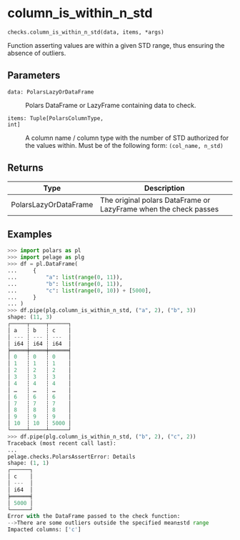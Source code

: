 # column_is_within_n_std { #pelage.checks.column_is_within_n_std }

`checks.column_is_within_n_std(data, items, *args)`

Function asserting values are within a given STD range, thus ensuring the absence
of outliers.

## Parameters

<code><span class="parameter-name">data</span><span class="parameter-annotation-sep">:</span> <span class="parameter-annotation">PolarsLazyOrDataFrame</span></code>

:   Polars DataFrame or LazyFrame containing data to check.

<code><span class="parameter-name">items</span><span class="parameter-annotation-sep">:</span> <span class="parameter-annotation">Tuple\[PolarsColumnType, int\]</span></code>

:   A column name / column type with the number of STD authorized for the values
    within. Must be of the following form: `(col_name, n_std)`

## Returns

| Type                  | Description                                                      |
|-----------------------|------------------------------------------------------------------|
| PolarsLazyOrDataFrame | The original polars DataFrame or LazyFrame when the check passes |

## Examples

```python
>>> import polars as pl
>>> import pelage as plg
>>> df = pl.DataFrame(
...     {
...         "a": list(range(0, 11)),
...         "b": list(range(0, 11)),
...         "c": list(range(0, 10)) + [5000],
...     }
... )
>>> df.pipe(plg.column_is_within_n_std, ("a", 2), ("b", 3))
shape: (11, 3)
┌─────┬─────┬──────┐
│ a   ┆ b   ┆ c    │
│ --- ┆ --- ┆ ---  │
│ i64 ┆ i64 ┆ i64  │
╞═════╪═════╪══════╡
│ 0   ┆ 0   ┆ 0    │
│ 1   ┆ 1   ┆ 1    │
│ 2   ┆ 2   ┆ 2    │
│ 3   ┆ 3   ┆ 3    │
│ 4   ┆ 4   ┆ 4    │
│ …   ┆ …   ┆ …    │
│ 6   ┆ 6   ┆ 6    │
│ 7   ┆ 7   ┆ 7    │
│ 8   ┆ 8   ┆ 8    │
│ 9   ┆ 9   ┆ 9    │
│ 10  ┆ 10  ┆ 5000 │
└─────┴─────┴──────┘
>>> df.pipe(plg.column_is_within_n_std, ("b", 2), ("c", 2))
Traceback (most recent call last):
...
pelage.checks.PolarsAssertError: Details
shape: (1, 1)
┌──────┐
│ c    │
│ ---  │
│ i64  │
╞══════╡
│ 5000 │
└──────┘
Error with the DataFrame passed to the check function:
-->There are some outliers outside the specified mean±std range
Impacted columns: ['c']
```